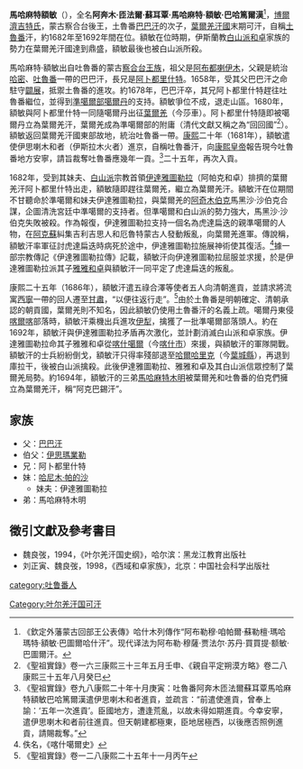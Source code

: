 {{明清人物信息框
| 姓名 =馬哈麻特額敏
| 原名 =
| 圖片名稱= 
| 圖片大小 =
| 圖片說明 = 
| 最高職務 = 葉爾羌汗（吐魯番汗）
| 屆數 = 
| 國家 = 
| 前任 = [[阿卜都里什特|阿卜都里什特]]
| 繼任 = [[馬哈麻特木明|馬哈麻特木明]]
| 爵位 = 
| 籍貫 = [[吐魯番|吐魯番]]
| 族裔 = [[蒙古族|蒙古族]]
| 旗籍 = 
| 字號 = 
| 諡號 = 
| 出生日期 = 不詳
| 出生地點 = 
| 逝世日期 = [[康熙|康熙]]三十一年（1692年）
| 逝世地點 = 葉爾羌（今新疆莎車）
| 墓葬 = 
| 配偶 =
| 親屬 =
| 出身 = 
| 經歷 = 吐魯番汗（1680年—1692年）<br>[[葉爾羌汗國|葉爾羌汗]]（1682年—1692年）
}}
'''馬哈麻特額敏'''（{{bd|？||1692年？|}}），全名'''阿奔木·匝法爾·蘇耳覃·馬哈麻特·額敏·巴哈篤爾漢'''<ref>《欽定外藩蒙古回部王公表傳》哈什木列傳作“阿布勒穆·咱帕爾·蘇勒檀·瑪哈瑪特·額敏·巴圖爾哈什汗”。现代译法为阿布勒·穆薩·贾法尔·苏丹·買買提·额敏·巴圖爾汗。</ref>，[[博爾濟吉特氏|博爾濟吉特氏]]，蒙古察合台後王，土魯番[[巴巴汗|巴巴汗]]的次子，[[葉爾羌汗國|葉爾羌汗國]]末期可汗，自稱[[土魯番|土魯番]]汗，約1682年至1692年間在位。額敏在位時期，伊斯蘭教[[白山派|白山派]][[和卓|和卓]]家族的勢力在葉爾羌汗國達到鼎盛，額敏最後也被白山派所殺。

馬哈麻特·額敏出自吐魯番的蒙古[[察合台汗國|察合台王族]]，祖父是[[阿都剌因|阿布都喇伊木]]，父親是統治[[哈密|哈密]]、[[吐魯番|吐魯番]]一帶的巴巴汗，長兄是[[阿卜都里什特|阿卜都里什特]]。1658年，受其父巴巴汗之命駐守[[闢展|闢展]]，抵禦土魯番的進攻。約1678年，巴巴汗卒，其兄阿卜都里什特趕往吐魯番繼位，並得到[[準噶爾部|準噶爾部]][[噶爾丹|噶爾丹]]的支持。額敏爭位不成，退走山區。1680年，額敏與阿卜都里什特一同隨噶爾丹出征[[葉爾羌|葉爾羌]]（今莎車）。阿卜都里什特隨即被噶爾丹立為葉爾羌汗，葉爾羌成為準噶爾部的附庸（清代文獻又稱之為“回回國”<ref>《聖祖實錄》卷一六三康熙三十三年五月壬申、《親自平定朔漠方略》卷二八康熙三十五年八月癸巳</ref>）。額敏返回葉爾羌汗國東部故地，統治吐魯番一帶。[[康熙|康熙]]二十年（1681年），額敏遣使伊思喇木和者（伊斯拉木火者）進京，自稱吐魯番汗，向[[康熙皇帝|康熙皇帝]]報告現今吐魯番地方安寧，請旨裁奪吐魯番應幾年一貢。<ref>《聖祖實錄》卷九八康熙二十年十月庚寅：吐魯番阿奔木匝法爾蘇耳覃馬哈麻特額敏巴哈篤爾漢遣伊思喇木和者進貢，並疏言：“前遣使進貢，曾奉上諭：‘五年一次進貢’。臣國地方，遭逢荒亂，以故未得如期進貢。今幸安寧，遣伊思喇木和者前往進貢。但天朝建都極東，臣地居極西，以後應否照例進貢，請賜裁奪。”</ref>二十五年，再次入貢。

1682年，受到其妹夫、[[白山派|白山派]]宗教首領[[伊達雅圖勒拉|伊達雅圖勒拉]]（阿帕克和卓）排擠的葉爾羌汗阿卜都里什特出走，額敏隨即趕往葉爾羌，繼立為葉爾羌汗。額敏汗在位期間不甘聽命於準噶爾和妹夫伊達雅圖勒拉，與葉爾羌的[[阿奇木伯克|阿奇木伯克]]馬黑沙·沙伯克合謀，企圖清洗宮廷中準噶爾的支持者。但準噶爾和白山派的勢力強大，馬黑沙·沙伯克失敗被殺。作為報復，伊達雅圖勒拉支持一個名為虎達扁迭的親準噶爾的人物，在[[阿克蘇|阿克蘇]]糾集吉利吉思人和厄魯特蒙古人發動叛亂，向葉爾羌進軍。傳說稱，額敏汗率軍征討虎達扁迭時病死於途中，伊達雅圖勒拉施展神術使其復活。<ref>佚名，《喀什噶爾史》</ref>據一部宗教傳記《伊達雅圖勒拉傳》記載，額敏汗向伊達雅圖勒拉屈服並求援，於是伊達雅圖勒拉派其子[[雅雅和卓|雅雅和卓]]與額敏汗一同平定了虎達扁迭的叛亂。

康熙二十五年（1686年），額敏汗遣五祿合澤等使者五人向清朝進貢，並請求將流寓[[西寧|西寧]]一帶的回人遷至[[甘肅|甘肅]]，“以便往返行走”。<ref>《聖祖實錄》卷一二八康熙二十五年十一月丙午</ref>由於土魯番是明朝確定、清朝承認的朝貢國，葉爾羌則不知名，因此額敏仍使用土魯番汗的名義上疏。噶爾丹東侵[[喀爾喀|喀爾喀]]部落時，額敏汗乘機出兵進攻[[伊犁|伊犁]]，擒獲了一批準噶爾部落頭人。約在1692年，額敏汗與伊達雅圖勒拉矛盾再次激化，並計劃消滅白山派和卓家族。伊達雅圖勒拉命其子雅雅和卓從[[喀什噶爾|喀什噶爾]]（今[[喀什市|喀什市]]）來援，與額敏汗的軍隊開戰。額敏汗的士兵紛紛倒戈，額敏汗只得率殘部退至[[哈爾哈里克|哈爾哈里克]]（今[[葉城縣|葉城縣]]），再退到庫拉干，後被白山派擒殺。此後伊達雅圖勒拉、雅雅和卓及其白山派信眾控制了葉爾羌局勢。約1694年，額敏汗的三弟[[馬哈麻特木明|馬哈麻特木明]]被葉爾羌和吐魯番的伯克們擁立為葉爾羌汗，稱“阿克巴錫汗”。

==家族==
*父：[[巴巴汗|巴巴汗]]
*伯父：[[伊思瑪業勒|伊思瑪業勒]]
*兄：阿卜都里什特
*妹：[[哈尼木·帕的沙|哈尼木·帕的沙]]
**妹夫：伊達雅圖勒拉
*弟：馬哈麻特木明

==徵引文獻及參考書目==
{{reflist}}
*魏良弢，1994，《叶尔羌汗国史纲》，哈尔滨：黑龙江教育出版社
*刘正寅、魏良弢，1998，《西域和卓家族》，北京：中国社会科学出版社

{{start box}}
{{s-before|[[阿卜都里什特|阿卜都里什特]]}}
{{s-title|[[叶尔羌汗国|葉爾羌]]汗|1682年—1692年？}}
{{s-after|[[阿克巴錫|阿克巴錫]]}}
{{end box}}

[[category:吐鲁番人|category:吐鲁番人]]
[[Category:叶尔羌汗国可汗|Category:叶尔羌汗国可汗]]